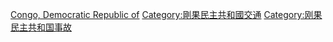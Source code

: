 [[Category:非洲各国交通事故|Congo, Democratic Republic of]]
[[Category:剛果民主共和國交通|Category:剛果民主共和國交通]]
[[Category:刚果民主共和国事故|Category:刚果民主共和国事故]]
